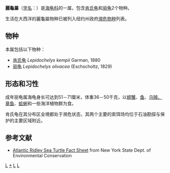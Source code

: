 {{Automatic Taxobox
| image = Sea turtle.jpg
| image_caption = 研究者正在收集[[肯氏龟|肯氏龟]]的卵。
| taxon = Lepidochelys
| authority = [[利奥波德·费卿格|Fitzinger]], 1843
| subdivision_ranks = 种
| subdivision = 见正文
| synonyms = 
* ''Cephalochelys'' <small>Gray, 1873</small>
* ''Colpochelys'' <small>Garman, 1880</small>
}}

'''麗龜屬'''（[[学名|学名]]：''{{lang|la|Lepidochelys}}''）是[[海龟科|海龟科]]的一属，包含[[肯氏龟|肯氏龟]]和[[丽龟|丽龟]]2个物种。

生活在大西洋的麗龜屬物种已被列入纽约州政府[[濒危物种|濒危物种]]列表。

==物种==
本属包括以下物种：
* [[肯氏龟|肯氏龟]] ''Lepidochelys kempii'' Garman, 1880
* [[丽龟|丽龟]] ''Lepidochelys olivacea'' (Eschscholtz, 1829)

== 形态和习性 ==
成年丽龟属海龟身长可达到51－71厘米，体重36－50千克，以[[螃蟹|螃蟹]]、[[鱼|鱼]]、[[头足纲|乌贼、章鱼]]、[[蛤蜊|蛤蜊]]和一些海洋植物群为食。

肯氏龟在其分布区全境都处于濒危状态，其两个主要的索饵场均位于石油勘探与保护的主要区域附近。

== 参考文献 ==
{{reflist}}
* {{en}}[http://www.dec.ny.gov/animals/7168.html Atlantic Ridley Sea Turtle Fact Sheet]{{Wayback|url=http://www.dec.ny.gov/animals/7168.html |date=20090411180856 }} from New York State Dept. of Environmental Conservation
{{龜鱉目|A.}}
{{Taxonbar|from=Q810578}}

[[Category:海龟|L]]
[[Category:丽龟属|*]]
[[Category:海龟科|L]]
[[Category:_1843年描述的分类群|L]]